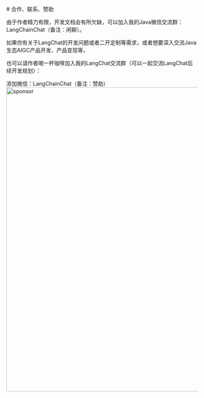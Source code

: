<style>
  {`
    article{
       padding: 3rem 8rem !important;
    }
  `}
</style>

<div className='text-center mb-8'>
  # 合作、联系、赞助
</div>

由于作者精力有限，开发文档会有所欠缺，可以加入我的Java微信交流群：LangChainChat（备注：闲聊）。

如果你有关于LangChat的开发问题或者二开定制等需求，或者想要深入交流Java生态AIGC产品开发、产品变现等，

也可以请作者喝一杯咖啡加入我的LangChat交流群（可以一起交流LangChat后续开发规划）：

<div className="w-full flex justify-center mt-8">
  添加微信：LangChainChat（备注：赞助）
</div>

<div className="w-full flex justify-center my-4">
  <img alt='sponsor' src='/page/sponsor.png' width='800' />
</div>

